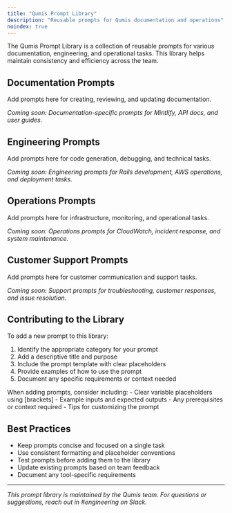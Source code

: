 ```yaml
---
title: "Qumis Prompt Library"
description: "Reusable prompts for Qumis documentation and operations"
noindex: true
---
```


The Qumis Prompt Library is a collection of reusable prompts for various documentation, engineering, and operational tasks. This library helps maintain consistency and efficiency across the team.

## Documentation Prompts

<Info>
  Add prompts here for creating, reviewing, and updating documentation.
</Info>

*Coming soon: Documentation-specific prompts for Mintlify, API docs, and user guides.*

## Engineering Prompts

<Info>
  Add prompts here for code generation, debugging, and technical tasks.
</Info>

*Coming soon: Engineering prompts for Rails development, AWS operations, and deployment tasks.*

## Operations Prompts

<Info>
  Add prompts here for infrastructure, monitoring, and operational tasks.
</Info>

*Coming soon: Operations prompts for CloudWatch, incident response, and system maintenance.*

## Customer Support Prompts

<Info>
  Add prompts here for customer communication and support tasks.
</Info>

*Coming soon: Support prompts for troubleshooting, customer responses, and issue resolution.*

## Contributing to the Library

To add a new prompt to this library:

1. Identify the appropriate category for your prompt
2. Add a descriptive title and purpose
3. Include the prompt template with clear placeholders
4. Provide examples of how to use the prompt
5. Document any specific requirements or context needed

<Note>
  When adding prompts, consider including:
  - Clear variable placeholders using [brackets]
  - Example inputs and expected outputs
  - Any prerequisites or context required
  - Tips for customizing the prompt
</Note>

## Best Practices

- Keep prompts concise and focused on a single task
- Use consistent formatting and placeholder conventions
- Test prompts before adding them to the library
- Update existing prompts based on team feedback
- Document any tool-specific requirements

---

*This prompt library is maintained by the Qumis team. For questions or suggestions, reach out in #engineering on Slack.*